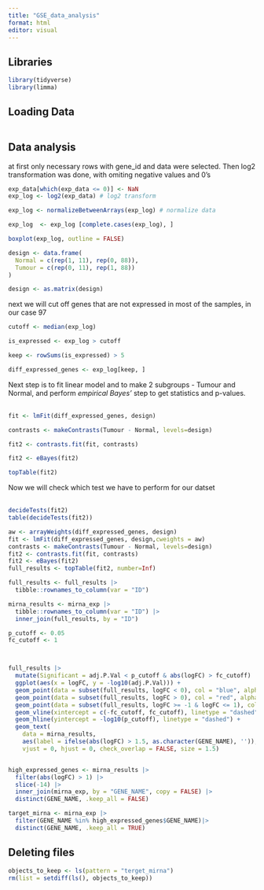 ```yaml
---
title: "GSE_data_analysis"
format: html
editor: visual
---
```


## Libraries

```r
library(tidyverse)
library(limma)
```

## Loading Data

```r

```

## Data analysis

at first only necessary rows with gene_id and data were selected. Then log2 transformation was done, with omiting negative values and 0's

```r
exp_data[which(exp_data <= 0)] <- NaN
exp_log <- log2(exp_data) # log2 transform

exp_log <- normalizeBetweenArrays(exp_log) # normalize data

exp_log  <- exp_log [complete.cases(exp_log), ]

boxplot(exp_log, outline = FALSE)

```

```r

design <- data.frame(
  Normal = c(rep(1, 11), rep(0, 88)),
  Tumour = c(rep(0, 11), rep(1, 88))
)

design <- as.matrix(design)
```

next we will cut off genes that are not expressed in most of the samples, in our case 97

```r
cutoff <- median(exp_log)

is_expressed <- exp_log > cutoff

keep <- rowSums(is_expressed) > 5

diff_expressed_genes <- exp_log[keep, ]

```

Next step is to fit linear model and to make 2 subgroups - Tumour and Normal, and perform *empirical Bayes'* step to get statistics and p-values.\
\

```r
fit <- lmFit(diff_expressed_genes, design)

contrasts <- makeContrasts(Tumour - Normal, levels=design)

fit2 <- contrasts.fit(fit, contrasts)

fit2 <- eBayes(fit2)

topTable(fit2)
```

Now we will check which test we have to perform for our datset\
\

```r
decideTests(fit2)
table(decideTests(fit2))
```

```r
aw <- arrayWeights(diff_expressed_genes, design)
fit <- lmFit(diff_expressed_genes, design,cweights = aw)
contrasts <- makeContrasts(Tumour - Normal, levels=design)
fit2 <- contrasts.fit(fit, contrasts)
fit2 <- eBayes(fit2)
full_results <- topTable(fit2, number=Inf)

```

```r
full_results <- full_results |>
  tibble::rownames_to_column(var = "ID")

mirna_results <- mirna_exp |>
  tibble::rownames_to_column(var = "ID") |>
  inner_join(full_results, by = "ID")

p_cutoff <- 0.05
fc_cutoff <- 1



full_results |>
  mutate(Significant = adj.P.Val < p_cutoff & abs(logFC) > fc_cutoff) |>
  ggplot(aes(x = logFC, y = -log10(adj.P.Val))) +
  geom_point(data = subset(full_results, logFC < 0), col = "blue", alpha = 0.5) +
  geom_point(data = subset(full_results, logFC > 0), col = "red", alpha = 0.5) +
  geom_point(data = subset(full_results, logFC >= -1 & logFC <= 1), col = "gray") +
  geom_vline(xintercept = c(-fc_cutoff, fc_cutoff), linetype = "dashed") +
  geom_hline(yintercept = -log10(p_cutoff), linetype = "dashed") +
  geom_text(
    data = mirna_results,
    aes(label = ifelse(abs(logFC) > 1.5, as.character(GENE_NAME), '')),
    vjust = 0, hjust = 0, check_overlap = FALSE, size = 1.5)



```

```r
high_expressed_genes <- mirna_results |>
  filter(abs(logFC) > 1) |>
  slice(-14) |>
  inner_join(mirna_exp, by = "GENE_NAME", copy = FALSE) |>
  distinct(GENE_NAME, .keep_all = FALSE)

target_mirna <- mirna_exp |>
  filter(GENE_NAME %in% high_expressed_genes$GENE_NAME)|>
  distinct(GENE_NAME, .keep_all = TRUE)
```

## Deleting files

```r
objects_to_keep <- ls(pattern = "terget_mirna")
rm(list = setdiff(ls(), objects_to_keep))
```
